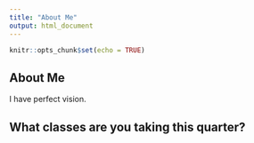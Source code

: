 ```yaml
---
title: "About Me"
output: html_document
---
```


```r
knitr::opts_chunk$set(echo = TRUE)
```

## About Me
I have perfect vision.

## What classes are you taking this quarter?